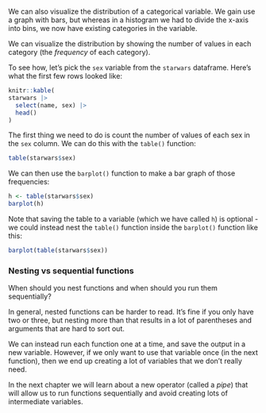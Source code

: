 <!-- TODO: video 

topics:
- comparing the counts in difference categories

-->

We can also visualize the distribution of a categorical variable. We gain use a graph with bars, but whereas in a histogram we had to divide the x-axis into bins, we now have existing categories in the variable.

We can visualize the distribution by showing the number of values in each category (the *frequency* of each category).

To see how, let's pick the `sex` variable from the `starwars` dataframe. Here's what the first few rows looked like:

```r
knitr::kable(
starwars |>
  select(name, sex) |>
  head()
)
```

The first thing we need to do is count the number of values of each sex in the `sex` column. We can do this with the `table()` function:

```r
table(starwars$sex)
```

We can then use the `barplot()` function to make a bar graph of those frequencies:

```r
h <- table(starwars$sex)
barplot(h)
```

Note that saving the table to a variable (which we have called `h`) is optional - we could instead nest the `table()` function inside the `barplot()` function like this:

```r
barplot(table(starwars$sex))
```

:::{.callout-tip}
<!-- TODO: move this to data wrangling chapter -->
### Nesting vs sequential functions

When should you nest functions and when should you run them sequentially?

In general, nested functions can be harder to read. It's fine if you only have two or three, but nesting more than that results in a lot of parentheses and arguments that are hard to sort out.

We can instead run each function one at a time, and save the output in a new variable. However, if we only want to use that variable once (in the next function), then we end up creating a lot of variables that we don't really need.

In the next chapter we will learn about a new operator (called a *pipe*) that will allow us to run functions sequentially and avoid creating lots of intermediate variables.
:::
